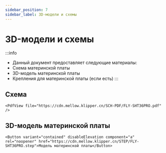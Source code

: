 ```yaml
---
sidebar_position: 7
sidebar_label: 3D-модели и схемы
---
```




# 3D-модели и схемы


:::info
* Данный документ предоставляет следующие материалы:
* Схема материнской платы
* 3D-модель материнской платы
* Крепления для материнской платы (если есть)
:::

## Схема

    <PdfView file="https://cdn.mellow.klipper.cn/SCH-PDF/FLY-SHT36PRO.pdf" />


## 3D-модель материнской платы

    <Button variant="contained" disableElevation component="a" rel="noopener" href="https://cdn.mellow.klipper.cn/STEP/FLY-SHT36PRO.step">Модель материнской платы</Button>
